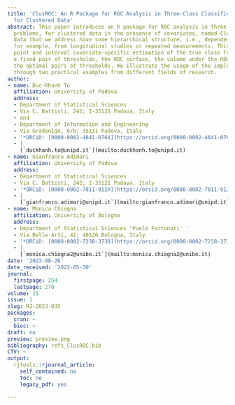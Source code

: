 ```yaml
---
title: 'ClusROC: An R Package for ROC Analysis in Three-Class Classification Problems
  for Clustered Data'
abstract: This paper introduces an R package for ROC analysis in three-class classification
  problems, for clustered data in the presence of covariates, named ClusROC. The clustered
  data that we address have some hierarchical structure, i.e., dependent data deriving,
  for example, from longitudinal studies or repeated measurements. This package implements
  point and interval covariate-specific estimation of the true class fractions at
  a fixed pair of thresholds, the ROC surface, the volume under the ROC surface, and
  the optimal pairs of thresholds. We illustrate the usage of the implemented functions
  through two practical examples from different fields of research.
author:
- name: Duc-Khanh To
  affiliation: University of Padova
  address:
  - Department of Statistical Sciences
  - Via C. Battisti, 241; I-35121 Padova, Italy
  - and
  - Department of Information and Engineering
  - Via Gradenigo, 6/b; 35131 Padova, Italy
  - '*ORCiD: [0000-0002-4641-0764](https://orcid.org/0000-0002-4641-0764)*'
  - |
    [`duckhanh.to@unipd.it`](mailto:duckhanh.to@unipd.it)
- name: Gianfranco Adimari
  affiliation: University of Padova
  address:
  - Department of Statistical Sciences
  - Via C. Battisti, 241; I-35121 Padova, Italy
  - '*ORCiD: [0000-0002-7811-912X](https://orcid.org/0000-0002-7811-912X)*'
  - |
    [`gianfranco.adimari@unipd.it`](mailto:gianfranco.adimari@unipd.it)
- name: Monica Chiogna
  affiliation: University of Bologna
  address:
  - Department of Statistical Sciences "Paolo Fortunati' '
  - Via Belle Arti, 41; 40126 Bologna, Italy
  - '*ORCiD: [0000-0002-7238-3739](https://orcid.org/0000-0002-7238-3739)*'
  - |
    [`monica.chiogna2@unibo.it`](mailto:monica.chiogna2@unibo.it)
date: '2023-08-26'
date_received: '2022-05-30'
journal:
  firstpage: 254
  lastpage: 270
volume: 15
issue: 1
slug: RJ-2023-035
packages:
  cran: ~
  bioc: ~
draft: no
preview: preview.png
bibliography: refs_ClusROC.bib
CTV: ~
output:
  rjtools::rjournal_article:
    self_contained: no
    toc: no
    legacy_pdf: yes

---
```

